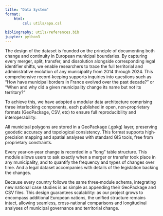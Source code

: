 ```yaml
---
title: "Data System"
format: 
    html:
        csl: utils/apa.csl
    
bibliography: utils/references.bib
jupyter: python3
---
```


The design of the dataset is founded on the principle of documenting both change and continuity in European municipal boundaries.  By capturing every merger, split, transfer, and dissolution alongside corresponding legal identifier shifts, we enable researchers to trace the full territorial and administrative evolution of any municipality from 2014 through 2024.  This comprehensive record‐keeping supports inquiries into questions such as “How have municipal borders in France evolved over the past decade?” or “When and why did a given municipality change its name but not its territory?”

To achieve this, we have adopted a modular data architecture comprising three interlocking components, each published in open, non‐proprietary formats (GeoPackage, CSV, etc) to ensure full reproducibility and interoperability:
	
All municipal polygons are stored in a GeoPackage (.gpkg) layer, preserving geodetic accuracy and topological consistency.  This format supports high‐precision mapping and spatial analyses with standard GIS tools, free from proprietary constraints.
	
Every year‐on‐year change is recorded in a “long” table structure.  This module allows users to ask exactly when a merger or transfer took place in any municipality, and to quantify the frequency and types of changes over time. And a legal dataset accompanies with details of the legislation backing the changes.


Because every  country follows the same three‐module schema, integrating new national case studies is as simple as appending their GeoPackage and CSV files.  This design guarantees scalability: as our project grows to encompass additional European nations, the unified structure remains intact, allowing seamless, cross‐national comparisons and longitudinal analyses of municipal governance and territorial change.